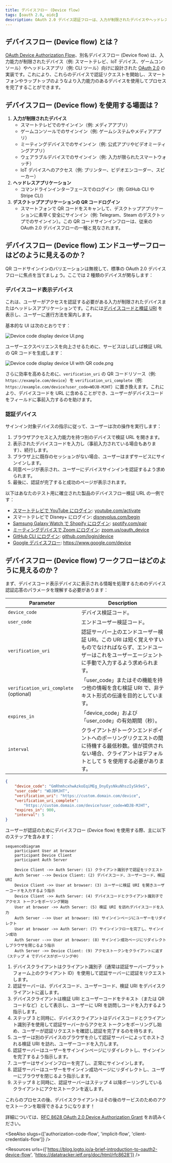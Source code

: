 ```yaml
---
title: デバイスフロー (Device flow)
tags: [oauth 2.0, oidc]
description: OAuth 2.0 デバイス認証フローは、入力が制限されたデバイスやヘッドレスアプリケーションのためのユーザーフレンドリーなサインイン方法です。ユニークなデバイスコードを確認することで、ユーザーがフルユーザーインターフェイスを持つセカンダリデバイスを通してデバイスを認証することが可能になります。
---
```


## デバイスフロー (Device flow) とは？

[OAuth Device Authorization Flow](https://www.rfc-editor.org/rfc/rfc8628)、別名デバイスフロー (Device flow) は、入力能力が制限されたデバイス（例: スマートテレビ、IoT デバイス、ゲームコンソール）やヘッドレスアプリ（例: CLI ツール）向けに設計された [OAuth 2.0](https://oauth.net/2/) の実装です。これにより、これらのデバイスで認証リクエストを開始し、スマートフォンやラップトップのようなより入力能力のあるデバイスを使用してプロセスを完了することができます。

## デバイスフロー (Device flow) を使用する場面は？

1. **入力が制限されたデバイス**
    - スマートテレビでのサインイン（例: メディアアプリ）
    - ゲームコンソールでのサインイン（例: ゲームシステムやメディアアプリ）
    - ミーティングデバイスでのサインイン（例: 公式アプリやビデオミーティングアプリ）
    - ウェアラブルデバイスでのサインイン（例: 入力が限られたスマートウォッチ）
    - IoT デバイスへのアクセス（例: プリンター、ビデオエンコーダー、スピーカー）
2. **ヘッドレスアプリケーション**
    - コマンドラインインターフェースでのログイン（例: GitHub CLI や Stripe CLI）
3. **デスクトップアプリケーションの QR コードログイン**
    - スマートフォンで QR コードをスキャンして、デスクトップアプリケーションに素早く安全にサインイン（例: Telegram、Steam のデスクトップでのサインイン）。この QR コードサインインフローは、従来の OAuth 2.0 デバイスフローの一種と見なされます。

## デバイスフロー (Device flow) エンドユーザーフローはどのように見えるのか？

QR コードサインインのバリエーションは無視して、標準の OAuth 2.0 デバイスフローに焦点を当てましょう。ここでは 2 種類のデバイスが関与します：

### デバイスコード表示デバイス

これは、ユーザーがアクセスを認証する必要がある入力が制限されたデバイスまたはヘッドレスアプリケーションです。これには[デバイスコードと検証 URI](#what-does-device-flow-workflow-look-like) を表示し、ユーザーに進行方法を案内します。

基本的な UI は次のとおりです：

![Device code display device UI.png](https://uploads.strapi.logto.io/Device_code_display_device_UI_759058ede9.png)

ユーザーエクスペリエンスを向上させるために、サービスはしばしば検証 URL の QR コードを生成します：

![Device code display device UI with QR code.png](https://uploads.strapi.logto.io/device_code_display_device_UI_with_verification_url_438c3b31b9.png)

さらに効率を高めるために、`verification_uri` の QR コードリソース（例: `https://example.com/device`）を `verification_uri_complete`（例: `https://example.com/device?user_code=WDJB-MJHT`）に置き換えます。これにより、デバイスコードを URL に含めることができ、ユーザーがデバイスコードをフィールドに事前入力するのを助けます。

### 認証デバイス

サインイン対象デバイスの指示に従って、ユーザーは次の操作を実行します：

1. ブラウザアクセスと入力能力を持つ別のデバイスで検証 URL を開きます。
2. 表示されたデバイスコードを入力し（事前入力されている場合もあります）、続行します。
3. ブラウザ上に既存のセッションがない場合、ユーザーはまずサービスにサインインします。
4. 同意ページが表示され、ユーザーにデバイスサインインを認証するよう求められます。
5. 最後に、認証が完了すると成功のページが表示されます。

以下はあなたのテスト用に確立された製品のデバイスフロー検証 URL の一例です：

- [スマートテレビで YouTube にログイン](https://www.youtube.com/watch?v=yTcuazSy5Cs): [youtube.com/activate](https://youtube.com/activate)
- スマートテレビで Disney+ にログイン: [disneyplus.com/begin](https://disneyplus.com/begin)
- [Samsung Galaxy Watch で Shopify にログイン](https://www.drmare.com/spotify-music/spotify-on-galaxy-watch.html): [spotify.com/pair](https://spotify.com/pair)
- [ミーティングデバイスで Zoom にログイン](https://developers.zoom.us/blog/device-authorization/): [zoom.us/oauth_device](https://zoom.us/oauth_device)
- [GitHub CLI にログイン](https://docs.github.com/en/apps/oauth-apps/building-oauth-apps/authorizing-oauth-apps#device-flow): [github.com/login/device](https://github.com/login/device)
- [Google デバイスフロー](https://www.oauth.com/oauth2-servers/device-flow/user-flow/): https://www.google.com/device

## デバイスフロー (Device flow) ワークフローはどのように見えるのか？

まず、デバイスコード表示デバイスに表示される情報を処理するためのデバイス認証応答のパラメータを理解する必要があります：

| Parameter                              | Description                                                                                                                                                                    |
| -------------------------------------- | ------------------------------------------------------------------------------------------------------------------------------------------------------------------------------ |
| `device_code`                          | デバイス検証コード。                                                                                                                                                              |
| `user_code`                            | エンドユーザー検証コード。                                                                                                                                                      |
| `verification_uri`                     | 認証サーバー上のエンドユーザー検証 URI。この URI は短く覚えやすいものでなければならず、エンドユーザーはこれをユーザーエージェントに手動で入力するよう求められます。                  |
| `verification_uri_complete` (optional) | 「user_code」またはその機能を持つ他の情報を含む検証 URI で、非テキスト形式の伝達を目的としています。                                                                        |
| `expires_in`                           | 「device_code」および「user_code」の有効期間（秒）。                                                                                                                                |
| `interval`                             | クライアントがトークンエンドポイントへのポーリングリクエストの間に待機する最低秒数。値が提供されない場合、クライアントはデフォルトとして 5 を使用する必要があります。                                           |

```json
{
    "device_code": "GmRhmhcxhwAzkoEqiMEg_DnyEysNkuNhszIySk9eS",
    "user_code": "WDJBMJHT",
    "verification_uri": "https://custom.domain.com/device",
    "verification_uri_complete":
        "https://custom.domain.com/device?user_code=WDJB-MJHT",
    "expires_in": 900,
    "interval": 5
}
```

ユーザーが認証のためにデバイスフロー (Device flow) を使用する際、主に以下のステップを含みます：

```mermaid
sequenceDiagram
	participant User at browser
	participant Device Client
	participant Auth Server

	Device Client ->> Auth Server: (1) クライアント識別子で認証をリクエスト
	Auth Server -->> Device Client: (2) デバイスコード、ユーザーコード、検証 URI
	Device Client ->> User at browser: (3) ユーザーに検証 URI を開きユーザーコードを入力するよう指示
	Device Client ->> Auth Server: (4) デバイスコードとクライアント識別子でアクセス トークンをポーリング開始
	User at browser ->> Auth Server: (5) 検証 URI を訪れデバイスコードを入力
	Auth Server -->> User at browser: (6) サインインページにユーザーをリダイレクト
	User at browser ->> Auth Server: (7) サインインフローを完了し、サインイン成功
	Auth Server -->> User at browser: (8) サインイン成功ページにリダイレクトしブラウザを閉じるよう指示
	Auth Server ->> Device Client: (9) アクセストークンをクライアントに返す（ステップ 4 でデバイスがポーリング中）
```

1. デバイスクライアントはクライアント識別子（通常は認証サーバープラットフォーム上のクライアント ID）を使用して認証サーバーに認証をリクエストします。
2. 認証サーバーは、デバイスコード、ユーザーコード、検証 URI をデバイスクライアントに返します。
3. デバイスクライアントは検証 URI とユーザーコードをテキスト（または QR コードなど）として表示し、ユーザーに URI を訪問しコードを入力するよう指示します。
4. ステップ 3 と同時に、デバイスクライアントはデバイスコードとクライアント識別子を使用して認証サーバーからアクセス トークンをポーリングし始め、ユーザーが認証リクエストを確認し認証を完了するのを待ちます。
5. ユーザーは別のデバイスのブラウザを介して認証サーバーによってホストされる検証 URI を訪れ、ユーザーコードを入力します。
6. 認証サーバーはユーザーをサインインページにリダイレクトし、サインインを完了するよう指示します。
7. ユーザーはサインインフローを完了し、正常にサインインします。
8. 認証サーバーはユーザーをサインイン成功ページにリダイレクトし、ユーザーにブラウザを閉じるよう指示します。
9. ステップ 8 と同時に、認証サーバーはステップ 4 以降ポーリングしているクライアントにアクセストークンを返します。

これらのプロセスの後、デバイスクライアントはその後のサービスのためのアクセストークンを取得できるようになります！

詳細については、[RFC 8628 OAuth 2.0 Device Authorization Grant](https://datatracker.ietf.org/doc/html/rfc8628#autoid-3) をお読みください。

<SeeAlso slugs={['authorization-code-flow', 'implicit-flow', 'client-credentials-flow']} />

<Resources urls={['https://blog.logto.io/a-brief-introduction-to-oauth2-device-flow', 'https://datatracker.ietf.org/doc/html/rfc8628']} />